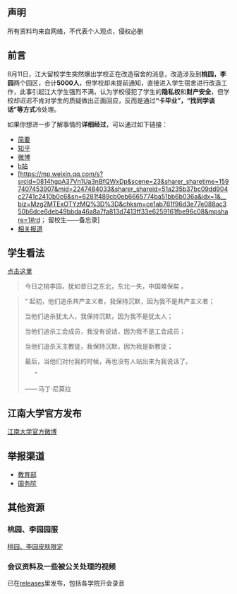 == 声明 ==
所有资料均来自网络，不代表个人观点，侵权必删 

== 前言 ==
8月11日，江大留校学生突然爆出学校正在改造宿舍的消息，改造涉及到'''桃园，李园'''两个园区，合计'''5000人'''，但学校却未提前通知，直接进入学生宿舍进行改造工作，此事引起江大学生强烈不满，认为学校侵犯了学生的'''隐私权'''和'''财产安全'''，但学校却迟迟不肯对学生的质疑做出正面回应，反而是通过'''“卡毕业”，“找同学谈话”等方式'''冷处理。

如果你想进一步了解事情的'''详细经过'''，可以通过如下链接：
*[https://github.com/Tao-Li-Brothers/jiangnan-university_Tao_Li/blob/master/%E4%BA%8B%E4%BB%B6%E7%BB%8F%E8%BF%87 简要]
*[https://www.zhihu.com/question/413577697 知乎]
*[https://s.weibo.com/weibo/%25E6%25B1%259F%25E5%258D%2597%25E5%25A4%25A7%25E5%25AD%25A6?topnav=1&wvr=6&b=1 微博]
*[https://www.bilibili.com/video/BV1854y1i7nA?from=search&seid=11711711833237032196 b站]
*[https://mp.weixin.qq.com/s?srcid=0814hgpA37Vn1Ua3nBfQWxDp&scene=23&sharer_sharetime=1597407453907&mid=2247484033&sharer_shareid=51a235b37bc09dd904c2741c2410b0c6&sn=6281f489cb0eb6665774ba51bb6b036a&idx=1&__biz=Mzg2MTExOTYzMQ%3D%3D&chksm=ce1ab761f96d3e77e088ac350b6dce6deb49bbda46a8a7fa813d7413ff33e6259161fbe96c08&mpshare=1#rd； 留校生——备忘录]
*[https://iflow.uc.cn/webview/news?app=huawei-iflow&aid=1979717493863863342&cid=100&zzd_from=huawei-iflow&uc_param_str=dndsfrvesvntnwpfgibicp&recoid=2845097058078468136&rd_type=reco&sp_gz=1&enuid=AAOrSyUmp%2BXC0xzevSFP6I2OeGd6GlL0yFczSBGe7fPDGw%3D%3D&from=singlemessage 相关报道]

== 学生看法 ==
[https://github.com/Tao-Li-Brothers/jiangnan-university_Tao_Li/blob/master/%E6%80%BB%E7%BB%93%E4%B9%A6_8_15.pdf 点击这里]
<blockquote> 今日之桃李园，犹如昔日之东北，东北一失，中国难保矣 。</blockquote>
<blockquote>  “ 起初，他们追杀共产主义者，我保持沉默，因为我不是共产主义者；

当他们追杀犹太人，我保持沉默，因为我不是犹太人；

当他们追杀工会成员，我没有说话，因为我不是工会成员；

当他们追杀天主教徒，我保持沉默，因为我是新教徒；

最后，当他们对付我的时候，再也没有人站出来为我说话了。


	”
—— 马丁·尼莫拉 </blockquote> 

== 江南大学官方发布 ==
[https://weibo.com/vjiangnan 江南大学官方微博]

== 举报渠道 ==
*[http://www.moe.gov.cn/tsjb/client/login.jsp?type=special 教育部]
*[https://link.zhihu.com/?target=https%3A//tousu.www.gov.cn/dc/index.htm 国务院]

== 其他资源 ==
=== 桃园、李园园服 ===
[https://github.com/Tao-Li-Brothers/jiangnan-university_Tao_Li/blob/master/%E6%A1%83%E5%9B%AD%E9%99%90%E5%AE%9A%E7%9A%AE%E8%82%A4.pdf 桃园、李园皮肤限定]

=== 会议资料及一些被公关处理的视频 ===
已在[https://github.com/Tao-Li-Brothers/jiangnan-university_Tao_Li/releases releases]里发布，包括各学院开会录音

